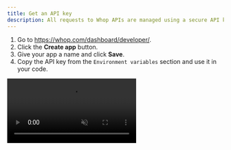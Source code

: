 ```yaml
---
title: Get an API key
description: All requests to Whop APIs are managed using a secure API key.
---
```


1. Go to https://whop.com/dashboard/developer/.
2. Click the **Create app** button.
3. Give your app a name and click **Save**.
4. Copy the API key from the `Environment variables` section and use it in your code.

<video autoPlay loop muted controls className="rounded-xl border border-white/10" src="/how-to-videos/copy-environment-variables.mp4" title="Video demonstrating how to copy environment variables from the Whop dashboard" aria-label="Video demonstrating how to copy environment variables from the Whop dashboard" />

### Company API (deprecated) -- V2 and V5

Legacy. Old system for when you want to automate your own creator account or sync payments/crm data to your internal systems.
